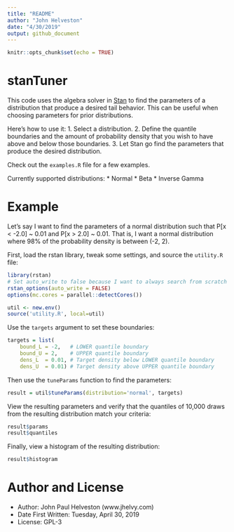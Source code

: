 ```yaml
---
title: "README"
author: "John Helveston"
date: "4/30/2019"
output: github_document
---
```


```r
knitr::opts_chunk$set(echo = TRUE)
```

# stanTuner
This code uses the algebra solver in [Stan](https://mc-stan.org/) to find the parameters of a distribution that produce a desired tail behavior. This can be useful when choosing parameters for prior distributions.

Here's how to use it:
1. Select a distribution.
2. Define the quantile boundaries and the amount of probability density that you wish to have above and below those boundaries.
3. Let Stan go find the parameters that produce the desired distribution.

Check out the `examples.R` file for a few examples.

Currently supported distributions:
* Normal
* Beta
* Inverse Gamma

# Example
Let's say I want to find the parameters of a normal distribution such that P[x < -2.0] ~ 0.01 and P[x > 2.0] ~ 0.01. That is, I want a normal distribution where 98% of the probability density is between (-2, 2).

First, load the rstan library, tweak some settings, and source the `utility.R` file:

```r
library(rstan)
# Set auto_write to false because I want to always search from scratch
rstan_options(auto_write = FALSE)
options(mc.cores = parallel::detectCores())

util <- new.env()
source('utility.R', local=util)
```

Use the `targets` argument to set these boundaries:
```r
targets = list(
    bound_L = -2,   # LOWER quantile boundary
    bound_U = 2,    # UPPER quantile boundary
    dens_L  = 0.01, # Target density below LOWER quantile boundary
    dens_U  = 0.01) # Target density above UPPER quantile boundary
```

Then use the `tuneParams` function to find the parameters:
```r
result = util$tuneParams(distribution='normal', targets)
```

View the resulting parameters and verify that the quantiles of 10,000 draws from the resulting distribution match your criteria:
```r
result$params
result$quantiles
```

Finally, view a histogram of the resulting distribution:
```r
result$histogram
```

# Author and License
* Author: John Paul Helveston (www.jhelvy.com)
* Date First Written: Tuesday, April 30, 2019
* License: GPL-3